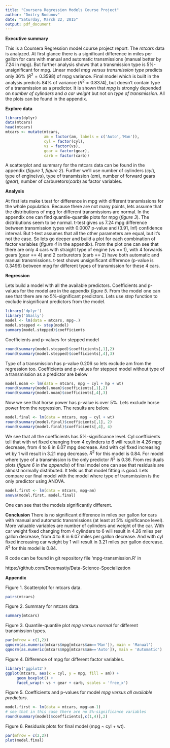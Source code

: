 ```yaml
---
title: "Coursera Regression Models Course Project"
author: "Dmitry Bodunov"
date: "Saturday, March 22, 2015"
output: pdf_document
---
```


**Executive summary**

This is a Coursera Regression model course project report. The *mtcars* data is analyzed. At first glance there is a significant difference in miles per gallon for cars with manual and automatic transmissions (manual better by 7.24 in mpg). But further analysis shows that a transmission type is 5%-unsignificant for mpg. Linear model *mpg versus transmission type* predicts only 36% ($R^2=0.3598$) of mpg variance. Final model which is built in the analysis predicts 84% of variance ($R^2=0.8374$), but doesn't contain type of a transmission as a predictor. It is shown that *mpg* is strongly depended on *number of cylinders* and *a car weight* but not on *type of transmission*. All the plots can be found in the appendix.

**Explore data**
```r
library(dplyr)
data(mtcars)
head(mtcars)
mtcars <- mutate(mtcars, 
                 am = factor(am, labels = c('Auto','Man')), 
                 cyl = factor(cyl), 
                 vs = factor(vs), 
                 gear = factor(gear), 
                 carb = factor(carb))
```
A scatterplot and summary for the mtcars data can be found in the appendix (*figure 1*, *figure 2*). Further we'll use number of cylinders (*cyl*), type of engine(*vs*), type of transmission (*am*), number of forward gears (*gear*), number of carburetors(*carb*) as factor variables.

**Analysis**

At first lets make t.test for difference in mpg with different transmissions for the whole population. 
Because there are not many points, lets assume that the distributions of mpg for different transmissions are normal.
In the appendix one can find quantile-quantile plots for mpg (*figure 3*). The distributions seem to be normal.
t-test gives us 7.24 mpg difference between transmission types with 0.0007 p-value and (3.91, Inf) confidence interval. But t-test assumes that all the other parameters are equal, but it's not the case. So lets go deeper and build a plot for each combination of factor variables (*figure 4* in the appendix). 
From the plot one can see that there are only 4 cars with straight type of engine (vs == 1), with 4 forwards gears (gear == 4) and 2 carburetors (carb == 2) have both automatic and manual transmissions. t-test shows unsignificant difference (p-value is 0.3496) between mpg for different types of transmission for these 4 cars. 

**Regression**

Lets build a model with all the available predictors. Coefficients and p-values for the model are in the appendix *figure 5*. From the model one can see that there are no 5%-significant predictors.
Lets use *step* function to exclude insignificant predictors from the model.

```r
library('dplyr')
library('GGally')
model <- lm(data = mtcars, mpg~.) 
model.stepped <- step(model)
summary(model.stepped)$coefficients

```
Coefficients and p-values for stepped model
```r
round(summary(model.stepped)$coefficients[,1],2)
round(summary(model.stepped)$coefficients[,4],3)

```
Type of a transmission has p-value 0.206 so lets exclude am from the regression too.
Coefficients and p-values for stepped model without type of a transmission as a predictor are below
```r
model.noam <- lm(data = mtcars, mpg ~ cyl + hp + wt)
round(summary(model.noam)$coefficients[,1],2)
round(summary(model.noam)$coefficients[,4],3)
```
Now we see that horse power has p-value is over 5%. Lets exclude horse power from the regression. The results are below.
```r
model.final <- lm(data = mtcars, mpg ~ cyl + wt)
round(summary(model.final)$coefficients[,1], 2)
round(summary(model.final)$coefficients[,4], 4)
```
We see that all the coefficients has 5%-significance level. Cyl coefficients tell that with wt fixed changing from 4 cylinders to 6 will result in 4.26 mpg decrease, from 4 to 8 in 6.07 mpg decrease. And with cyl fixed increasing wt by 1 will result in 3.21 mpg decrease.  $R^2$ for this model is 0.84. For model where type of a transmission is the only predictor $R^2$ is 0.36. From residuals plots (*figure 6 in the appendix*) of final model one can see that residuals are almost normally distributed. It tells us that model fitting is good. Lets compare our final model with the model where type of transmission is the only predictor using ANOVA.

```r
model.first <- lm(data = mtcars, mpg~am)
anova(model.first, model.final)
```
One can see that the models significantly different. 

**Conclusion**
There is no significant difference in miles per gallon for cars with manual and automatic transmissions (at least at 5% significance level). More valuable variables are number of cylinders and weight of the car. With car weight fixed changing from 4 cylinders to 6 will result in 4.26 miles per gallon decrease, from 4 to 8 in 6.07 miles per gallon decrease. And with cyl fixed increasing car weight by 1 will result in 3.21 miles per gallon decrease.  $R^2$ for this model is 0.84.

R code can be found in git repository file 'mpg-transmission.R' in

https://github.com/Dreamastiy/Data-Science-Specialization

\pagebreak

**Appendix**

Figure 1. Scatterplot for mtcars data.

```r
pairs(mtcars)
```


Figure 2. Summary for mtcars data.
```r
summary(mtcars)
```
\pagebreak
Figure 3. Quantile-quantile plot *mpg versus normal* for different transmission types.

```r
par(mfrow = c(1,2))
qqnorm(as.numeric(mtcars$mpg[mtcars$am=='Man']), main = 'Manual')
qqnorm(as.numeric(mtcars$mpg[mtcars$am=='Auto']), main = 'Automatic')
```

Figure 4. Difference of mpg for different factor variables.

```r
library('ggplot2')
ggplot(mtcars, aes(x = cyl, y = mpg, fill = am)) +
     geom_boxplot() +
     facet_wrap(~ vs + gear + carb, scales = 'free_x')

```
\pagebreak
Figure 5. Coefficients and p-values for model *mpg versus all available predictors*.

```r
model.first <- lm(data = mtcars, mpg~am-1)
# see that in this case there are no 5%-significance variables
round(summary(model)$coefficients[,c(1,4)],2)
```

Figure 6. Residuals plots for final model (mpg ~ cyl + wt).


```r
par(mfrow = c(2,2))
plot(model.final)
```





